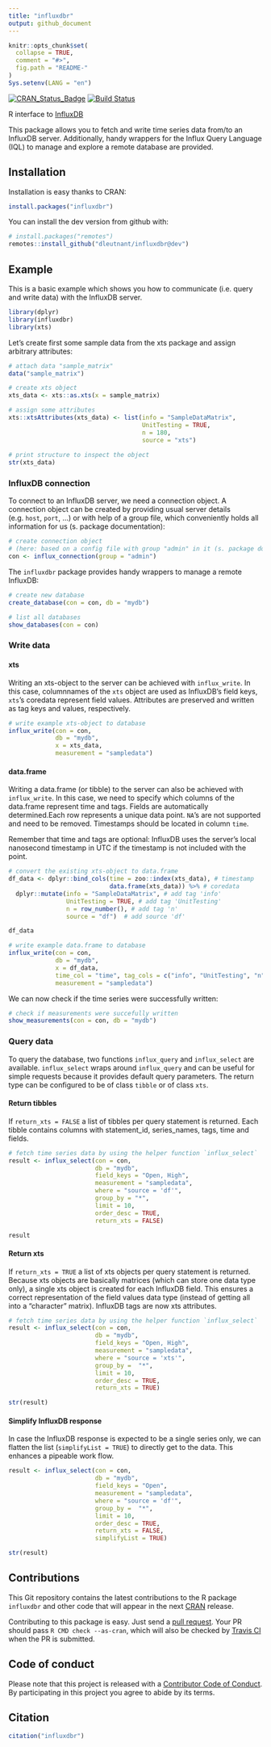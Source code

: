 ```yaml
---
title: "influxdbr"
output: github_document  
---
```


<!-- README.md is generated from README.Rmd. Please edit that file -->

```r
knitr::opts_chunk$set(
  collapse = TRUE,
  comment = "#>",
  fig.path = "README-"
)
Sys.setenv(LANG = "en")
```

[![CRAN_Status_Badge](http://www.r-pkg.org/badges/version/influxdbr)](https://cran.r-project.org/package=influxdbr) [![Build Status](https://travis-ci.org/dleutnant/influxdbr.svg?branch=master)](https://travis-ci.org/dleutnant/influxdbr)

R interface to [InfluxDB](https://docs.influxdata.com/influxdb)

This package allows you to fetch and write time series data from/to an InfluxDB server.
Additionally, handy wrappers for the Influx Query Language (IQL) to manage and explore a remote database are provided.

## Installation

Installation is easy thanks to CRAN:
```r
install.packages("influxdbr")
```

You can install the dev version from github with:
```r
# install.packages("remotes")
remotes::install_github("dleutnant/influxdbr@dev")
```

## Example

This is a basic example which shows you how to communicate (i.e. query and write data)
with the InfluxDB server.

```r
library(dplyr)
library(influxdbr)
library(xts)
```

Let's create first some sample data from the xts package and assign arbitrary 
attributes:

```r
# attach data "sample_matrix"
data("sample_matrix")

# create xts object
xts_data <- xts::as.xts(x = sample_matrix)

# assign some attributes
xts::xtsAttributes(xts_data) <- list(info = "SampleDataMatrix",
                                     UnitTesting = TRUE, 
                                     n = 180,
                                     source = "xts")
                                     
# print structure to inspect the object
str(xts_data)
```

### InfluxDB connection

To connect to an InfluxDB server, we need a connection object. A connection object 
can be created by providing usual server details (e.g. `host`, `port`, ...) or with
help of a group file, which conveniently holds all information for us (s. package 
documentation):

```r
# create connection object 
# (here: based on a config file with group "admin" in it (s. package documentation))
con <- influx_connection(group = "admin")
```

The `influxdbr` package provides handy wrappers to manage a remote InfluxDB:

```r
# create new database
create_database(con = con, db = "mydb")

# list all databases
show_databases(con = con)
```
### Write data

#### xts

Writing an xts-object to the server can be achieved with `influx_write`. In this 
case, columnnames of the `xts` object are used as InfluxDB's field keys,
`xts`'s coredata represent field values. Attributes are preserved and written
as tag keys and values, respectively.

```r
# write example xts-object to database
influx_write(con = con, 
             db = "mydb",
             x = xts_data, 
             measurement = "sampledata")
```

#### data.frame

Writing a data.frame (or tibble) to the server can also be achieved with
`influx_write`. In this case, we need to specify which columns of the data.frame 
represent time and tags. Fields are automatically determined.Each row represents
a unique data point. `NA`'s are not supported and need to be removed. 
Timestamps should be located in column `time`.

Remember that time and tags are optional: InfluxDB uses the server’s local 
nanosecond timestamp in UTC if the timestamp is not included with the point.

```r
# convert the existing xts-object to data.frame
df_data <- dplyr::bind_cols(time = zoo::index(xts_data), # timestamp
                            data.frame(xts_data)) %>% # coredata
  dplyr::mutate(info = "SampleDataMatrix", # add tag 'info'
                UnitTesting = TRUE, # add tag 'UnitTesting'
                n = row_number(), # add tag 'n'
                source = "df")  # add source 'df'

df_data

# write example data.frame to database
influx_write(con = con, 
             db = "mydb",
             x = df_data,
             time_col = "time", tag_cols = c("info", "UnitTesting", "n", "source"),
             measurement = "sampledata")
```

We can now check if the time series were successfully written:

```r
# check if measurements were succefully written
show_measurements(con = con, db = "mydb")
```

### Query data

To query the database, two functions `influx_query` and `influx_select` are available.
`influx_select` wraps around `influx_query` and can be useful for simple requests 
because it provides default query parameters. The return type can be configured 
to be of class `tibble` or of class `xts`.

#### Return tibbles

If `return_xts = FALSE` a list of tibbles per query statement is returned. Each tibble contains columns with statement_id, series_names, tags, time and fields.

```r
# fetch time series data by using the helper function `influx_select`
result <- influx_select(con = con, 
                        db = "mydb", 
                        field_keys = "Open, High", 
                        measurement = "sampledata",
                        where = "source = 'df'",
                        group_by = "*",
                        limit = 10, 
                        order_desc = TRUE, 
                        return_xts = FALSE)

result
```

#### Return xts

If `return_xts = TRUE` a list of xts objects per query statement is returned. Because xts objects are basically matrices (which can store one data type only), a single xts object is created for each InfluxDB field. This ensures a correct representation of the field values data type (instead of getting all into a "character" matrix). InfluxDB tags are now xts attributes.

```r
# fetch time series data by using the helper function `influx_select`
result <- influx_select(con = con, 
                        db = "mydb", 
                        field_keys = "Open, High", 
                        measurement = "sampledata",
                        where = "source = 'xts'",
                        group_by =  "*",
                        limit = 10, 
                        order_desc = TRUE, 
                        return_xts = TRUE)

str(result)
```
#### Simplify InfluxDB response

In case the InfluxDB response is expected to be a single series only, 
we can flatten the list (`simplifyList = TRUE`) to directly get to the data.
This enhances a pipeable work flow.

```r
result <- influx_select(con = con, 
                        db = "mydb", 
                        field_keys = "Open", 
                        measurement = "sampledata",
                        where = "source = 'df'",
                        group_by =  "*",
                        limit = 10, 
                        order_desc = TRUE, 
                        return_xts = FALSE, 
                        simplifyList = TRUE)

str(result)
```

## Contributions
This Git repository contains the latest contributions to the R package `influxdbr` and other code that will appear in the next [CRAN](https://cran.r-project.org/package=influxdbr) release.

Contributing to this package is easy. Just send a [pull request](https://help.github.com/articles/using-pull-requests/). Your PR should pass `R CMD check --as-cran`, which will also be checked by <a href="https://travis-ci.org/dleutnant/influxdbr">Travis CI</a> when the PR is submitted.

## Code of conduct
Please note that this project is released with a [Contributor Code of Conduct](CONDUCT.md). By participating in this project you agree to abide by its terms.

## Citation

```r
citation("influxdbr")
```
